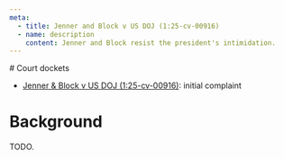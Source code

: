```yaml
---
meta:
  - title: Jenner and Block v US DOJ (1:25-cv-00916)
  - name: description
    content: Jenner and Block resist the president's intimidation.
---
```




<Frame frontmatter={frontmatter}>
# Court dockets

- [Jenner & Block v US DOJ (1:25-cv-00916)](https://www.courtlistener.com/docket/69807126/jenner-block-llp-v-us-department-of-justice/): initial complaint

# Background

TODO.
</Frame>
